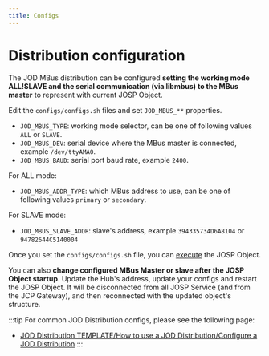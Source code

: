 ```yaml
---
title: Configs
---
```

# Distribution configuration

The JOD MBus distribution can be configured **setting the working mode ALL!SLAVE and the serial communication (via libmbus) to the MBus master** to represent with current JOSP Object.

Edit the ```configs/configs.sh``` files and set ```JOD_MBUS_**``` properties.<br/>

* ```JOD_MBUS_TYPE```: working mode selector, can be one of following values ```ALL``` or ```SLAVE```.
* ```JOD_MBUS_DEV```: serial device where the MBus master is connected, example ```/dev/ttyAMA0```.
* ```JOD_MBUS_BAUD```: serial port baud rate, example ```2400```.

For ALL mode:

* ```JOD_MBUS_ADDR_TYPE```: which MBus address to use, can be one of following values ```primary``` or ```secondary```.

For SLAVE mode:

* ```JOD_MBUS_SLAVE_ADDR```: slave's address, example ```394335734D6A8104``` or ```94782644C5140004```

Once you set the ```configs/configs.sh``` file, you can [execute](usage) the JOSP Object.

You can also **change configured MBus Master or slave after the JOSP Object startup**.
Update the Hub's address, update your configs and restart the JOSP Object.
It will be disconnected from all JOSP Service (and from the JCP Gateway), and then reconnected with the updated object's structure.

:::tip
For common JOD Distribution configs, please see the following page:

* [JOD Distribution TEMPLATE/How to use a JOD Distribution/Configure a JOD Distribution](/references/tools/jod_dist_template/how_to_use_a_jod_distribution/configure_a_jod_distribution)
:::
